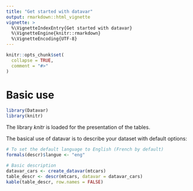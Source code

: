 ```yaml
---
title: "Get started with datavar"
output: rmarkdown::html_vignette
vignette: >
  %\VignetteIndexEntry{Get started with datavar}
  %\VignetteEngine{knitr::rmarkdown}
  %\VignetteEncoding{UTF-8}
---
```


```r
knitr::opts_chunk$set(
  collapse = TRUE,
  comment = "#>"
)
```

# Basic use

```r
library(Datavar)
library(knitr)
```

The library *knitr* is loaded for the presentation of the tables.

The basical use of datavar is to describe your dataset with default options:

```r
# To set the default language to English (French by default)
formals(descr)$langue <- "eng"

# Basic description
datavar_cars <- create_datavar(mtcars)
table_descr <- descr(mtcars, datavar = datavar_cars)
kable(table_descr, row.names = FALSE)
```

